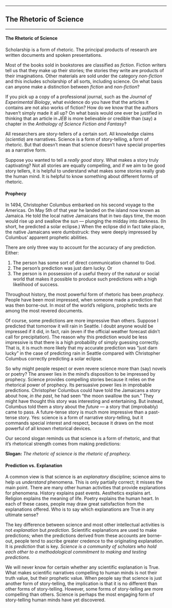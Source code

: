

------------------------------------------------------------------------

## The Rhetoric of Science

------------------------------------------------------------------------

#### The Rhetoric of Science

Scholarship is a form of rhetoric. The principal products of
research are written documents and spoken presentations.

Most of the books sold in bookstores are classified as *fiction*.
Fiction writers tell us that they make up their stories; the stories
they write are products of their imaginations. Other materials are
sold under the category *non-fiction* and this includes scholarship
of all sorts, including science. On what basis can anyone make a
distinction between *fiction* and *non-fiction*?

If you pick up a copy of a professional journal, such as the
*Journal of Experimental Biology*, what evidence do you have that
the articles it contains are not also works of fiction? How do we
know that the authors haven't simply made it all up? On what basis
would one ever be justified in thinking that an article in *JEB* is
more believable or credible than (say) a chapter in the *Anthology
of Science Fiction and Fantasy*?

All researchers are story-tellers of a certain sort. All knowledge
claims (*scientia*) are narratives. Science is a form of
story-telling, a form of rhetoric. But that doesn't mean that
science doesn't have special properties as a narrative form.

Suppose you wanted to tell a *really good* story. What makes a story
truly captivating? Not all stories are equally compelling, and if we
aim to be good story tellers, it is helpful to understand what makes
some stories really grab the human mind. It is helpful to know
something about different forms of rhetoric.

#### Prophecy

In 1494, Christopher Columbus embarked on his second voyage to the
Americas. On May 5th of that year he landed on the island now known
as Jamaica. He told the local native Jamaicans that in two days
time, the moon would rise up and swallow the sun --- plunging the
midday into darkness. (In short, he predicted a solar eclipse.) When
the eclipse did in fact take place, the native Jamaicans were
dumbstruck: they were deeply impressed by Columbus' apparent
prophetic abilities.

There are only three way to account for the accuracy of any
prediction. Either:

1.  The person has some sort of direct communication channel to God.
2.  The person's prediction was just darn lucky. Or
3.  The person is in possession of a useful theory of the natural or
    social world that makes it possible to produce such predictions
    with a high likelihood of success.

Throughout history, the most powerful form of rhetoric has been
*prophecy.* People have been most impressed, when someone made a
prediction that was then borne-out. In most of the world's
religions, prophetic texts are among the most revered documents.

Of course, some predictions are more impressive than others. Suppose
I predicted that tomorrow it will rain in Seattle. I doubt anyone
would be impressed if it did, in fact, rain (even if the official
weather forecast didn't call for precipitation). The reason why this
prediction would be less impressive is that there is a high
probability of simply guessing correctly. That is, it is much more
likely that my accurate prediction was "just darn lucky" in the case
of predicting rain in Seattle compared with Christopher Columbus
correctly predicting a solar eclipse.

So why might people respect or even revere science more than (say)
novels or poetry? The answer lies in the mind's disposition to be
impressed by prophecy. Science provides compelling stories because
it relies on the rhetorical power of prophecy. Its persuasive power
lies in improbable predictions. Christopher Columbus could have told
the Jamaicans a story about how, *in the past*, he had seen "the
moon swallow the sun." They might have thought this story was
interesting and entertaining. But instead, Columbus told them a
story about the *future* --- a story that (improbably) came to pass.
A future-tense story is much more impressive than a past-tense
story. Yes: science is a form of narrative story-telling, but it
commands special interest and respect, because it draws on the most
powerful of all known rhetorical devices.

Our second slogan reminds us that science is a form of rhetoric, and
that it's rhetorical strength comes from making predictions:

**Slogan:** *The rhetoric of science is the rhetoric of prophecy.*

#### Prediction vs. Explanation

A common view is that science is an *explanatory* discipline;
science aims to help us *understand* phenomena. This is only
partially correct; it misses the main point. There are many other
human activities that provide explanations for phenomena. History
explains past events. Aesthetics explains art. Religion explains the
meaning of life. Poetry explains the human heart. In each of these
cases, people may draw great satisfaction from the explanations
offered. Who is to say which explanations are True in any ultimate
sense?

The key difference between science and most other intellectual
activities is not *explanation* but *prediction.* Scientific
explanations are used to make predictions; when the predictions
derived from these accounts are borne-out, people tend to ascribe
greater credence to the originating explanation. It is *prediction*
that is key. *Science is a community of scholars who hold each other
to a methodological commitment to making and testing predictions.*

We will never know for certain whether any scientific explanation is
True. What makes scientific narratives compelling to human minds is
not their truth value, but their prophetic value. When people say
that science is just another form of story-telling, the implication
is that it is no different than other forms of story-telling.
However, some forms of story-telling are more compelling than
others. Science is perhaps the most engaging form of story-telling
human minds have yet discovered.




